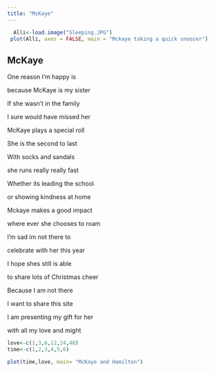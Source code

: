 ---
title: "McKaye"
---

```{r,echo=FALSE}
  Alli<-load.image("Sleeping.JPG")
 plot(Alli, axes = FALSE, main = "Mckaye taking a quick snoozer")
```


## McKaye

One reason I'm happy is   

because McKaye is my sister   

If she wasn't in the family  

I sure would have missed her   



McKaye plays a special roll  

She is the second to last  

With socks and sandals  

she runs really really fast 


Whether its leading the school  

or showing kindness at home  

Mckaye makes a good impact  

where ever she chooses to roam  


I'm sad im not there to  

celebrate with her this year   

I hope shes still is able   

to share lots of Christmas cheer  


Because I am not there

I want to share this site 

I am presenting my gift for her

with all my love and might






















```{r, echo=FALSE}
love<-c(1,3,6,12,24,48)
time<-c(1,2,3,4,5,6)

plot(time,love, main= "McKaye and Hamilton")

```

